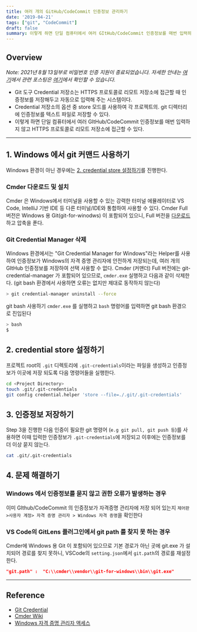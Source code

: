 ```yaml
---
title: 여러 개의 GitHub/CodeCommit 인증정보 관리하기
date: '2019-04-21'
tags: ["git", "CodeCommit"]
draft: false
summary: 이렇게 하면 단일 컴퓨터에서 여러 GItHub/CodeCommit 인증정보를 매번 입력하지 않고 HTTPS 프로토콜로 리모트 저장소에 접근할 수 있다.
---
```


<TOCInline toc={props.toc} exclude="Overview" toHeading={2,3} asDisclosure/>

## Overview

_Note: 2021년 8월 13일부로 비밀번호 인증 지원이 종료되었습니다. 자세한 안내는 [여기](https://github.blog/2020-12-15-token-authentication-requirements-for-git-operations/)에서 관련 포스팅은 [여기](/blog/2021/08/16/how-to-connecting-to-github-with-ssh)에서 확인할 수 있습니다._

* Git 도구 Credential 저장소는 HTTPS 프로토콜로 리모트 저장소에 접근할 때 인증정보를 저장해두고 자동으로 입력해 주는 시스템이다.
* Credential 저장소의 옵션 중 store 모드를 사용하여 각 프로젝트의. git 디렉터리에 인증정보를 텍스트 파일로 저장할 수 있다.
* 이렇게 하면 단일 컴퓨터에서 여러 GItHub/CodeCommit 인증정보를 매번 입력하지 않고 HTTPS 프로토콜로 리모트 저장소에 접근할 수 있다.

---

## 1. Windows 에서 git 커맨드 사용하기  

Windows 환경이 아닌 경우에는 [2. credential store 설정하기](#2-credential-store-setup)를 진행한다.

### Cmder 다운로드 및 설치

Cmder 은 Windows에서 터미널을 사용할 수 있는 강력한 터미널 에뮬레이터로 VS Code, IntelliJ 기반 IDE 등 다른 터미널/IDE와 통합하여 사용할 수 있다. Cmder Full 버전은 Windows 용 Git(git-for-winodws) 이 포함되어 있으니, Full 버전을 [다운로드](https://cmder.net/) 하고 압축을 푼다.
### Git Credential Manager 삭제  

Windows 환경에서는 "Git Credential Manager for Windows"라는 Helper를 사용하여 인증정보가 Windows의 자격 증명 관리자에 안전하게 저장되는데, 여러 개의 GItHub 인증정보를 저장하여 선택 사용할 수 없다.  Cmder (커맨더) Full 버전에는 git-credential-manager 가 포함되어 있으므로, `cmder.exe` 실행하고 다음과 같이 삭제한다. (git bash 환경에서 사용하면 오류는 없지만 제대로 동작하지 않는다)

```bash
> git credential-manager uninstall --force
```

git bash 사용하기
`cmder.exe` 를 실행하고 `bash` 명령어를 입력하면 git bash 환경으로 진입된다

```bash
> bash
$ 
```

<h2 id="2-credential-store-setup">2. credential store 설정하기</h2>

프로젝트 root의 `.git` 디렉토리에 `.git-credentials`이라는 파일을 생성하고 인증정보가 이곳에 저장 되도록 다음 명령어들을 실행한다.

```bash
cd <Project Directory> 
touch .git/.git-credentials
git config credential.helper 'store --file=./.git/.git-credentials' 
```

## 3. 인증정보 저장하기  

Step 3을 진행한 다음 인증이 필요한 git 명령어 (`e.g git pull, git push 등`)를 사용하면 이때 입력한 인증정보가 `.git-credentials`에 저장되고 이후에는 인증정보를 더 이상 묻지 않는다.

```bash
cat .git/.git-credentials
```

## 4. 문제 해결하기

### Windows 에서 인증정보를 묻지 않고 권한 오류가 발생하는 경우

이미 GIthub/CodeCommit 의 인증정보가 자격증명 관리자에 저장 되어 있는지 `제어판>사용자 계정> 자격 증명 관리자 > Windows 자격 증명`을 확인한다

### VS Code의 GitLens 플러그인에서 git path 를 찾지 못 하는 경우

Cmder에 Windows 용 Git 이 포함되어 있으므로 기본 경로가 아닌 곳에 git.exe 가 설치되어 경로를 찾지 못하니, VSCode의  `setting.json`에서 `git.path`의 경로를 재설정한다.

```json
"git.path" :  "C:\\cmder\\vendor\\git-for-windows\\bin\\git.exe"
```

---

## Reference

* [Git Credential](https://git-scm.com/book/ko/v2/Git-도구-Credential-저장소)
* [Cmder Wiki](https://github.com/cmderdev/cmder/wiki)
* [Windows 자격 증명 관리자 액세스](https://support.microsoft.com/ko-kr/help/4026814/windows-accessing-credential-manager)
